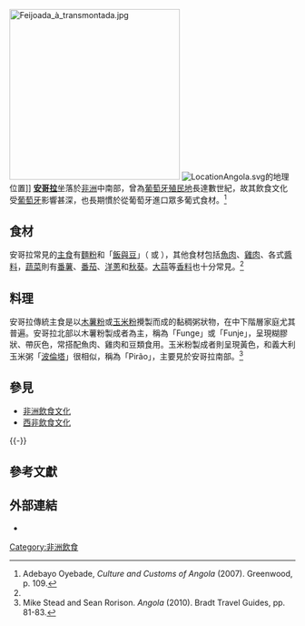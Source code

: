[[Image:Feijoada_à_transmontada.jpg|300px]]
[[File:LocationAngola.svg|thumb]]的地理位置]]
'''[[安哥拉|安哥拉]]'''坐落於[[非洲|非洲]]中南部，曾為[[葡屬西非|葡萄牙殖民地]]長達數世紀，故其飲食文化受[[葡萄牙飲食文化|葡萄牙]]影響甚深，也長期慣於從葡萄牙進口眾多葡式食材。<ref name="Oyebade">Adebayo Oyebade, ''Culture and Customs of Angola'' (2007). Greenwood, p. 109.</ref>

== 食材 ==
安哥拉常見的[[主食|主食]]有[[麵粉|麵粉]]和「[[飯與豆|飯與豆]]」（{{lang-pt|arroz e feijão}} 或 {{lang|pt|feijão com arroz}}），其他食材包括[[魚肉|魚肉]]、[[雞肉|雞肉]]、各式[[醬料|醬料]]，[[蔬菜|蔬菜]]則有[[番薯|番薯]]、[[番茄|番茄]]、[[洋蔥|洋蔥]]和[[秋葵|秋葵]]。[[大蒜|大蒜]]等[[香料|香料]]也十分常見。<ref name="Oyebade"/>

== 料理 ==
安哥拉傳統主食是以[[木薯|木薯粉]]或[[玉米粉|玉米粉]]攪製而成的黏稠粥狀物，在中下階層家庭尤其普遍。安哥拉北部以木薯粉製成者為主，稱為「Funge」或「Funje」，呈現糊膠狀、帶灰色，常搭配魚肉、雞肉和豆類食用。玉米粉製成者則呈現黃色，和義大利玉米粥「[[波倫塔|波倫塔]]」很相似，稱為「Pirão」，主要見於安哥拉南部。<ref name="Stead">Mike Stead and Sean Rorison. ''Angola'' (2010). Bradt Travel Guides, pp. 81-83.</ref>

== 參見 ==
{{portal|飲食}}
*[[非洲飲食文化|非洲飲食文化]]
*[[西非飲食文化|西非飲食文化]]
{{-}}

== 參考文獻 ==
{{reflist|2}}

== 外部連結 ==
* {{commons category-inline|Cuisine of Angola|安哥拉飲食文化}}

{{非洲题目|飲食}}

[[Category:非洲飲食|Category:非洲飲食]]